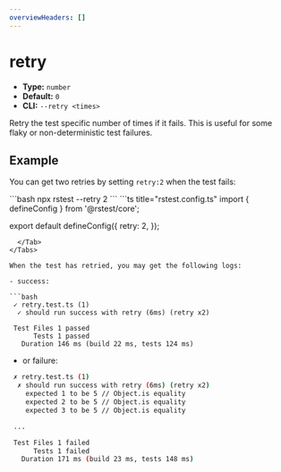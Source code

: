 ```yaml
---
overviewHeaders: []
---
```


# retry

- **Type:** `number`
- **Default:** `0`
- **CLI:** `--retry <times>`

Retry the test specific number of times if it fails. This is useful for some flaky or non-deterministic test failures.

## Example

You can get two retries by setting `retry:2` when the test fails:


<Tabs defaultValue='rstest.config.ts'>
  <Tab label="CLI">
  ```bash
  npx rstest --retry 2
  ```
  </Tab>
  <Tab label="rstest.config.ts">
```ts title="rstest.config.ts"
import { defineConfig } from '@rstest/core';

export default defineConfig({
  retry: 2,
});
```
  </Tab>
</Tabs>

When the test has retried, you may get the following logs:

- success:

```bash
 ✓ retry.test.ts (1)
  ✓ should run success with retry (6ms) (retry x2)

 Test Files 1 passed
      Tests 1 passed
   Duration 146 ms (build 22 ms, tests 124 ms)
```

- or failure:

```bash
 ✗ retry.test.ts (1)
  ✗ should run success with retry (6ms) (retry x2)
    expected 1 to be 5 // Object.is equality
    expected 2 to be 5 // Object.is equality
    expected 3 to be 5 // Object.is equality

 ...

 Test Files 1 failed
      Tests 1 failed
   Duration 171 ms (build 23 ms, tests 148 ms)
```
